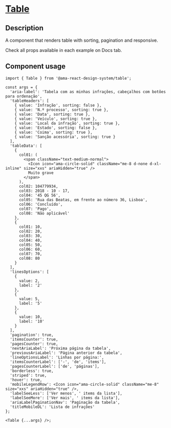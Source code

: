 
<Meta title="Components/Table/Table Docs" />

<h1 className="mb-32">
  <u>Table</u>
</h1>

<h2>Description </h2>
<p className="fs-16">A component that renders table with sorting, pagination and responsive.</p>
<p className="fs-16">Check all props available in each example on Docs tab.</p>

<h2>Component usage</h2>

```tsx
import { Table } from '@ama-react-design-system/table';

const args = {
  'aria-label': 'Tabela com as minhas infrações, cabeçalhos com botões para ordenação',
  'tableHeaders': [
    { value: 'Infração', sorting: false },
    { value: 'N.º processo', sorting: true },
    { value: 'Data', sorting: true },
    { value: 'Veículo', sorting: true },
    { value: 'Local da infração', sorting: true },
    { value: 'Estado', sorting: false },
    { value: 'Coima', sorting: true },
    { value: 'Sanção acessória', sorting: true }
  ],
  'tableData': [
    {
      col01: (
        <span className="text-medium-normal">
          <Icon icon="ama-circle-solid" className="me-8 d-none d-xl-inline" size="xxs" ariaHidden="true" />
          Muito grave
        </span>
      ),
      col02: 104779934,
      col03: 2018 - 10 - 17,
      col04: '45 QG 56',
      col05: 'Rua das Beatas, em frente ao número 36, Lisboa',
      col06: 'Concluído',
      col07: 'Pago',
      col08: 'Não aplicável'
    },
    {
      col01: 10,
      col02: 20,
      col03: 30,
      col04: 40,
      col05: 50,
      col06: 60,
      col07: 70,
      col08: 80
    }
  ],
  'linesOptions': [
    {
      value: 2,
      label: '2'
    },
    {
      value: 5,
      label: '5'
    },
    {
      value: 10,
      label: '10'
    }
  ],
  'pagination': true,
  'itemsCounter': true,
  'pagesCounter': true,
  'nextAriaLabel': 'Próxima página da tabela',
  'previousAriaLabel': 'Página anterior da tabela',
  'lineOptionsLabel': 'Linhas por página:',
  'itemsCounterLabel': ['-', 'de', 'items'],
  'pagesCounterLabel': ['de', 'páginas'],
  'borderless': true,
  'striped': true,
  'hover': true,
  'mobileLegendRow': <Icon icon="ama-circle-solid" className="me-8" size="xxs" ariaHidden="true" />,
  'labelSeeLess': ['Ver menos', ' items da lista'],
  'labelSeeMore': ['Ver mais', ' items da lista'],
  'ariaLabelPaginationNav': 'Paginação da tabela',
  'titleMobileDL': 'Lista de infrações'
};

<Table {...args} />;
```

